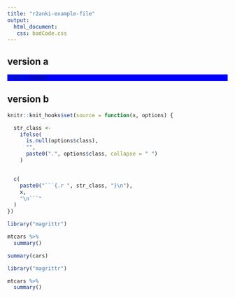 ```yaml
---
title: "r2anki-example-file"
output: 
  html_document:
   css: badCode.css
---
```


## version a
<style>
div.blue pre { background-color:lightblue; }
div.blue pre.r { background-color:blue; }
</style>

<div class = "blue">
```r
summary(cars)
```
</div>

## version b
```r
knitr::knit_hooks$set(source = function(x, options) {

  str_class <- 
    ifelse(
      is.null(options$class),
      "",
      paste0(".", options$class, collapse = " ")
    )


  c(
    paste0("```{.r ", str_class, "}\n"),
    x,
    "\n```"
  )
})
```

```r
library("magrittr")

mtcars %>%
  summary()
```

```r
summary(cars)

library("magrittr")

mtcars %>%
  summary()
```
